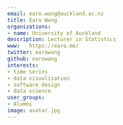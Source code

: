 ```yaml
---
email: earo.wang@auckland.ac.nz
title: Earo Wang
organizations:
- name: University of Auckland
description: Lecturer in Statistics
www:   https://earo.me/
twitter: earowang
github: earowang
interests:
- time series
- data visualisation
- software design
- data science
user_groups:
- Alumni
image: avatar.jpg
---
```


